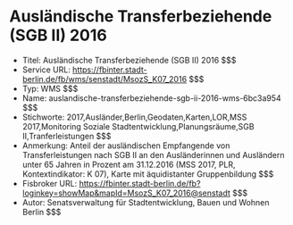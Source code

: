 # Ausländische Transferbeziehende (SGB II) 2016
- Titel: Ausländische Transferbeziehende (SGB II) 2016 $$$
- Service URL: https://fbinter.stadt-berlin.de/fb/wms/senstadt/MsozS_K07_2016 $$$
- Typ: WMS $$$
- Name: auslandische-transferbeziehende-sgb-ii-2016-wms-6bc3a954 $$$
- Stichworte: 2017,Ausländer,Berlin,Geodaten,Karten,LOR,MSS 2017,Monitoring Soziale Stadtentwicklung,Planungsräume,SGB II,Tranferleistungen $$$
- Anmerkung: Anteil der ausländischen Empfangende von Transferleistungen nach SGB II an den Ausländerinnen und Ausländern unter 65 Jahren in Prozent am 31.12.2016 (MSS 2017, PLR, Kontextindikator: K 07), Karte mit äquidistanter Gruppenbildung $$$
- Fisbroker URL: https://fbinter.stadt-berlin.de/fb?loginkey=showMap&mapId=MsozS_K07_2016@senstadt $$$
- Autor: Senatsverwaltung für Stadtentwicklung, Bauen und Wohnen Berlin $$$

